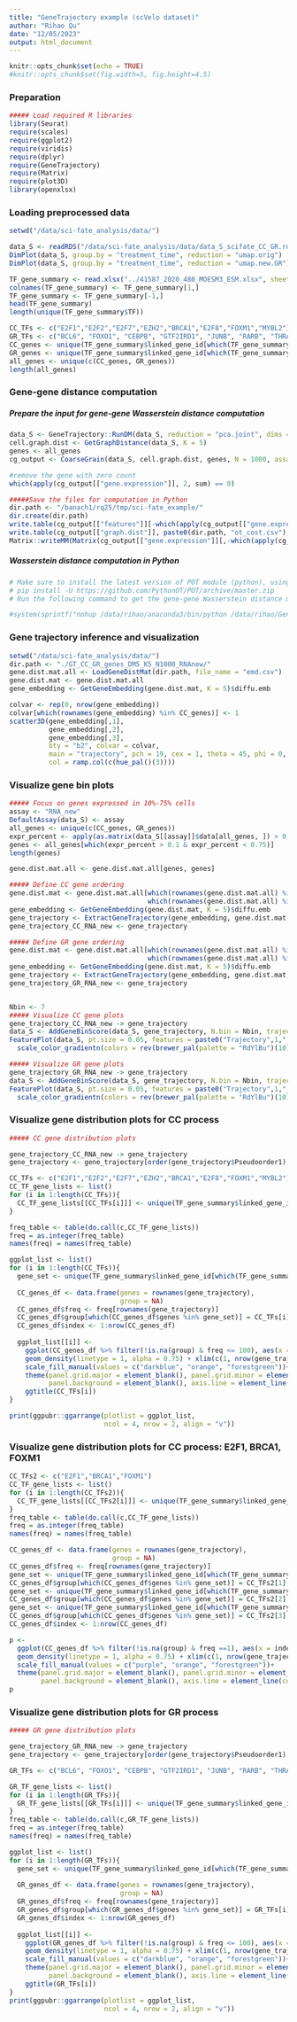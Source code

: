 ```yaml
---
title: "GeneTrajectory example (scVelo dataset)"
author: "Rihao Qu"
date: "12/05/2023"
output: html_document
---
```

  
```r
knitr::opts_chunk$set(echo = TRUE)
#knitr::opts_chunk$set(fig.width=5, fig.height=4.5) 
```

### Preparation
```r

##### Load required R libraries
library(Seurat)
require(scales)
require(ggplot2)
require(viridis)
require(dplyr)
require(GeneTrajectory)
require(Matrix)
require(plot3D)
library(openxlsx)
```


### Loading preprocessed data
```r
setwd("/data/sci-fate_analysis/data/")

data_S <- readRDS("/data/sci-fate_analysis/data/data_S_scifate_CC_GR.rds")
DimPlot(data_S, group.by = "treatment_time", reduction = "umap.orig")
DimPlot(data_S, group.by = "treatment_time", reduction = "umap.new.GR")

TF_gene_summary <- read.xlsx("../41587_2020_480_MOESM3_ESM.xlsx", sheet = 2)
colnames(TF_gene_summary) <- TF_gene_summary[1,]
TF_gene_summary <- TF_gene_summary[-1,]
head(TF_gene_summary)
length(unique(TF_gene_summary$TF))

CC_TFs <- c("E2F1","E2F2","E2F7","EZH2","BRCA1","E2F8","FOXM1","MYBL2")
GR_TFs <- c("BCL6", "FOXO1", "CEBPB", "GTF2IRD1", "JUNB", "RARB", "THRA")
CC_genes <- unique(TF_gene_summary$linked_gene_id[which(TF_gene_summary$TF %in% CC_TFs)])
GR_genes <- unique(TF_gene_summary$linked_gene_id[which(TF_gene_summary$TF %in% GR_TFs)])
all_genes <- unique(c(CC_genes, GR_genes))
length(all_genes)

```

################################################
### Gene-gene distance computation
################################################

##### Prepare the input for gene-gene Wasserstein distance computation
```r
data_S <- GeneTrajectory::RunDM(data_S, reduction = "pca.joint", dims = 1:20)
cell.graph.dist <- GetGraphDistance(data_S, K = 5)
genes <- all_genes
cg_output <- CoarseGrain(data_S, cell.graph.dist, genes, N = 1000, assay = "RNA_new")

#remove the gene with zero count
which(apply(cg_output[["gene.expression"]], 2, sum) == 0)

#####Save the files for computation in Python
dir.path <- "/banach1/rq25/tmp/sci-fate_example/"
dir.create(dir.path)
write.table(cg_output[["features"]][-which(apply(cg_output[["gene.expression"]], 2, sum) == 0)], paste0(dir.path, "gene_names.csv"), row.names = F, col.names = F, sep = ",")
write.table(cg_output[["graph.dist"]], paste0(dir.path, "ot_cost.csv"), row.names = F, col.names = F, sep = ",")
Matrix::writeMM(Matrix(cg_output[["gene.expression"]][,-which(apply(cg_output[["gene.expression"]], 2, sum) == 0)], sparse = T), paste0(dir.path, "gene_expression.mtx"))
```

################################################
##### Wasserstein distance computation in Python
################################################
```r
# Make sure to install the latest version of POT module (python), using the following:
# pip install -U https://github.com/PythonOT/POT/archive/master.zip
# Run the following command to get the gene-gene Wasserstein distance matrix

#system(sprintf("nohup /data/rihao/anaconda3/bin/python /data/rihao/GeneTrajectory/GeneTrajectory/python/gene_distance_cal_parallel.py %s &", dir.path))
```

################################################
### Gene trajectory inference and visualization
################################################
```r
setwd("/data/sci-fate_analysis/data/")
dir.path <- "./GT_CC_GR_genes_DM5_K5_N1000_RNAnew/"
gene.dist.mat.all <- LoadGeneDistMat(dir.path, file_name = "emd.csv")
gene.dist.mat <- gene.dist.mat.all
gene_embedding <- GetGeneEmbedding(gene.dist.mat, K = 5)$diffu.emb

colvar <- rep(0, nrow(gene_embedding))
colvar[which(rownames(gene_embedding) %in% CC_genes)] <- 1
scatter3D(gene_embedding[,1],
          gene_embedding[,2],
          gene_embedding[,3],
          bty = "b2", colvar = colvar, 
          main = "trajectory", pch = 19, cex = 1, theta = 45, phi = 0,
          col = ramp.col(c(hue_pal()(3))))

```


### Visualize gene bin plots
```r
##### Focus on genes expressed in 10%-75% cells
assay <- "RNA_new"
DefaultAssay(data_S) <- assay
all_genes <- unique(c(CC_genes, GR_genes))
expr_percent <- apply(as.matrix(data_S[[assay]]$data[all_genes, ]) > 0, 1, sum)/ncol(data_S)
genes <- all_genes[which(expr_percent > 0.1 & expr_percent < 0.75)]
length(genes)

gene.dist.mat.all <- gene.dist.mat.all[genes, genes]

##### Define CC gene ordering
gene.dist.mat <- gene.dist.mat.all[which(rownames(gene.dist.mat.all) %in% c(CC_genes)), 
                                   which(rownames(gene.dist.mat.all) %in% c(CC_genes))]
gene_embedding <- GetGeneEmbedding(gene.dist.mat, K = 5)$diffu.emb
gene_trajectory <- ExtractGeneTrajectory(gene_embedding, gene.dist.mat, N = 1, t.list = c(1000), K = 5)
gene_trajectory_CC_RNA_new <- gene_trajectory

##### Define GR gene ordering
gene.dist.mat <- gene.dist.mat.all[which(rownames(gene.dist.mat.all) %in% c(GR_genes)), 
                                   which(rownames(gene.dist.mat.all) %in% c(GR_genes))]
gene_embedding <- GetGeneEmbedding(gene.dist.mat, K = 5)$diffu.emb
gene_trajectory <- ExtractGeneTrajectory(gene_embedding, gene.dist.mat, N = 1, t.list = c(1000), K = 5)
gene_trajectory_GR_RNA_new <- gene_trajectory


Nbin <- 7
##### Visualize CC gene plots
gene_trajectory_CC_RNA_new -> gene_trajectory
data_S <- AddGeneBinScore(data_S, gene_trajectory, N.bin = Nbin, trajectories = 1:1, assay = "RNA_new")
FeaturePlot(data_S, pt.size = 0.05, features = paste0("Trajectory",1,"_genes", 1:Nbin), ncol = Nbin, order = F, reduction = "umap.orig") &
  scale_color_gradientn(colors = rev(brewer_pal(palette = "RdYlBu")(10))) & NoLegend() & NoAxes()

##### Visualize GR gene plots
gene_trajectory_GR_RNA_new -> gene_trajectory
data_S <- AddGeneBinScore(data_S, gene_trajectory, N.bin = Nbin, trajectories = 1:1, reverse = T, assay = "RNA_new")
FeaturePlot(data_S, pt.size = 0.05, features = paste0("Trajectory",1,"_genes", 1:Nbin), ncol = Nbin, order = F, reduction = "umap.new.GR") &
  scale_color_gradientn(colors = rev(brewer_pal(palette = "RdYlBu")(10))) & NoLegend() & NoAxes()

```


### Visualize gene distribution plots for CC process
```r

##### CC gene distribution plots

gene_trajectory_CC_RNA_new -> gene_trajectory
gene_trajectory <- gene_trajectory[order(gene_trajectory$Pseudoorder1),]

CC_TFs <- c("E2F1","E2F2","E2F7","EZH2","BRCA1","E2F8","FOXM1","MYBL2")
CC_TF_gene_lists <- list()
for (i in 1:length(CC_TFs)){
  CC_TF_gene_lists[[CC_TFs[i]]] <- unique(TF_gene_summary$linked_gene_id[which(TF_gene_summary$TF == CC_TFs[i])])
}

freq_table <- table(do.call(c,CC_TF_gene_lists))
freq = as.integer(freq_table)
names(freq) = names(freq_table)

ggplot_list <- list()
for (i in 1:length(CC_TFs)){
  gene_set <- unique(TF_gene_summary$linked_gene_id[which(TF_gene_summary$TF == CC_TFs[i])])
  
  CC_genes_df <- data.frame(genes = rownames(gene_trajectory),
                            group = NA)
  CC_genes_df$freq <- freq[rownames(gene_trajectory)]
  CC_genes_df$group[which(CC_genes_df$genes %in% gene_set)] = CC_TFs[i]
  CC_genes_df$index <- 1:nrow(CC_genes_df)
  
  ggplot_list[[i]] <- 
    ggplot(CC_genes_df %>% filter(!is.na(group) & freq <= 100), aes(x = index, fill = group)) +
    geom_density(linetype = 1, alpha = 0.75) + xlim(c(1, nrow(gene_trajectory)))  +
    scale_fill_manual(values = c("darkblue", "orange", "forestgreen"))+ #NoLegend()+
    theme(panel.grid.major = element_blank(), panel.grid.minor = element_blank(),
          panel.background = element_blank(), axis.line = element_line(colour = "black")) +
    ggtitle(CC_TFs[i])
}

print(ggpubr::ggarrange(plotlist = ggplot_list, 
                        ncol = 4, nrow = 2, align = "v"))

```

### Visualize gene distribution plots for CC process: E2F1, BRCA1, FOXM1
```r

CC_TFs2 <- c("E2F1","BRCA1","FOXM1")
CC_TF_gene_lists <- list()
for (i in 1:length(CC_TFs2)){
  CC_TF_gene_lists[[CC_TFs2[i]]] <- unique(TF_gene_summary$linked_gene_id[which(TF_gene_summary$TF == CC_TFs2[i])])
}
freq_table <- table(do.call(c,CC_TF_gene_lists))
freq = as.integer(freq_table)
names(freq) = names(freq_table)

CC_genes_df <- data.frame(genes = rownames(gene_trajectory),
                          group = NA)
CC_genes_df$freq <- freq[rownames(gene_trajectory)]
gene_set <- unique(TF_gene_summary$linked_gene_id[which(TF_gene_summary$TF == CC_TFs2[1])])
CC_genes_df$group[which(CC_genes_df$genes %in% gene_set)] = CC_TFs2[1]
gene_set <- unique(TF_gene_summary$linked_gene_id[which(TF_gene_summary$TF == CC_TFs2[2])])
CC_genes_df$group[which(CC_genes_df$genes %in% gene_set)] = CC_TFs2[2]
gene_set <- unique(TF_gene_summary$linked_gene_id[which(TF_gene_summary$TF == CC_TFs2[3])])
CC_genes_df$group[which(CC_genes_df$genes %in% gene_set)] = CC_TFs2[3]
CC_genes_df$index <- 1:nrow(CC_genes_df)

p <- 
  ggplot(CC_genes_df %>% filter(!is.na(group) & freq ==1), aes(x = index, fill = group)) +
  geom_density(linetype = 1, alpha = 0.75) + xlim(c(1, nrow(gene_trajectory)))  +
  scale_fill_manual(values = c("purple", "orange", "forestgreen"))+ 
  theme(panel.grid.major = element_blank(), panel.grid.minor = element_blank(),
        panel.background = element_blank(), axis.line = element_line(colour = "black"))
p

```


### Visualize gene distribution plots for GR process
```r

##### GR gene distribution plots

gene_trajectory_GR_RNA_new -> gene_trajectory
gene_trajectory <- gene_trajectory[order(gene_trajectory$Pseudoorder1),]

GR_TFs <- c("BCL6", "FOXO1", "CEBPB", "GTF2IRD1", "JUNB", "RARB", "THRA")

GR_TF_gene_lists <- list()
for (i in 1:length(GR_TFs)){
  GR_TF_gene_lists[[GR_TFs[i]]] <- unique(TF_gene_summary$linked_gene_id[which(TF_gene_summary$TF == GR_TFs[i])])
}
freq_table <- table(do.call(c,GR_TF_gene_lists))
freq = as.integer(freq_table)
names(freq) = names(freq_table)

ggplot_list <- list()
for (i in 1:length(GR_TFs)){
  gene_set <- unique(TF_gene_summary$linked_gene_id[which(TF_gene_summary$TF == GR_TFs[i])])
  
  GR_genes_df <- data.frame(genes = rownames(gene_trajectory),
                            group = NA)
  GR_genes_df$freq <- freq[rownames(gene_trajectory)]
  GR_genes_df$group[which(GR_genes_df$genes %in% gene_set)] = GR_TFs[i]
  GR_genes_df$index <- 1:nrow(GR_genes_df)
  
  ggplot_list[[i]] <- 
    ggplot(GR_genes_df %>% filter(!is.na(group) & freq <= 100), aes(x = index, fill = group)) +
    geom_density(linetype = 1, alpha = 0.75) + xlim(c(1, nrow(gene_trajectory)))  +
    scale_fill_manual(values = c("darkblue", "orange", "forestgreen"))+ 
    theme(panel.grid.major = element_blank(), panel.grid.minor = element_blank(),
          panel.background = element_blank(), axis.line = element_line(colour = "black")) +
    ggtitle(GR_TFs[i])
}
print(ggpubr::ggarrange(plotlist = ggplot_list, 
                        ncol = 4, nrow = 2, align = "v"))

```
